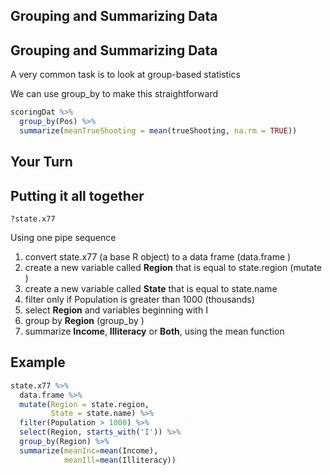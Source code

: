 ## Grouping and Summarizing Data
## Grouping and Summarizing Data

A very common task is to look at group-based statistics

We can use <span class='func'>group_by</span> to make this straightforward

```r
scoringDat %>% 
  group_by(Pos) %>% 
  summarize(meanTrueShooting = mean(trueShooting, na.rm = TRUE))
```


## Your Turn
## Putting it all together

`?state.x77`

Using one pipe sequence 

1. convert <span class="objclass">state.x77</span> (a base R object) to a data frame (<span class='func'>data.frame</span> )
2. create a new variable called **Region** that is equal to <span class="objclass">state.region</span> (<span class='func'>mutate</span> )
3. create a new variable called **State** that is equal to <span class="objclass">state.name</span>
4. <span class='func'>filter</span> only if Population is greater than 1000 (thousands)
5. <span class='func'>select</span> **Region** and variables beginning with I
6. group by **Region**  (<span class='func'>group_by</span> )
7. <span class='func'>summarize</span> **Income**, **Illiteracy** or **Both**, using the <span class="func">mean</span> function

## Example
```r
state.x77 %>% 
  data.frame %>% 
  mutate(Region = state.region,
         State = state.name) %>% 
  filter(Population > 1000) %>% 
  select(Region, starts_with('I')) %>% 
  group_by(Region) %>% 
  summarize(meanInc=mean(Income),
            meanIll=mean(Illiteracy))
```

